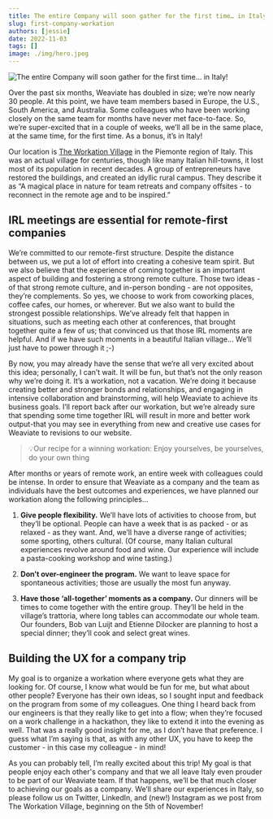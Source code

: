```yaml
---
title: The entire Company will soon gather for the first time… in Italy!
slug: first-company-workation
authors: [jessie]
date: 2022-11-03
tags: []
image: ./img/hero.jpeg
---
```

![The entire Company will soon gather for the first time… in Italy!](./img/hero.jpeg)

Over the past six months, Weaviate has doubled in size; we’re now nearly 30 people. At this point, we have team members based in Europe, the U.S., South America, and Australia. Some colleagues who have been working closely on the same team for months have never met face-to-face. So, we’re super-excited that in a couple of weeks, we’ll all be in the same place, at the same time, for the first time. As a bonus, it’s in Italy!

<!-- truncate -->

Our location is [The Workation Village](https://www.theworkationvillage.com/) in the Piemonte region of Italy. This was an actual village for centuries, though like many Italian hill-towns, it lost most of its population in recent decades. A group of entrepreneurs have restored the buildings, and created an idyllic rural campus. They describe it as “A magical place in nature for team retreats and company offsites - to reconnect in the remote age and to be inspired.” 

## IRL meetings are essential for remote-first companies

We’re committed to our remote-first structure. Despite the distance between us, we put a lot of effort into creating a cohesive team spirit. But we also believe that the experience of coming together is an important aspect of building and fostering a strong remote culture. Those two ideas - of that strong remote culture, and in-person bonding - are not opposites, they’re complements. So yes, we choose to work from coworking places, coffee cafes, our homes, or wherever. But we also want to build the strongest possible relationships. We’ve already felt that happen in situations, such as meeting each other at conferences, that brought together quite a few of us; that convinced us that those IRL moments are helpful. And if we have such moments in a beautiful Italian village… We’ll just have to power through it ;-)

By now, you may already have the sense that we’re all very excited about this idea; personally, I can’t wait. It will be fun, but that’s not the only reason why we’re doing it. It’s a workation, not a vacation. We’re doing it because creating better and stronger bonds and relationships, and engaging in intensive collaboration and brainstorming, will help Weaviate to achieve its business goals. I’ll report back after our workation, but we’re already sure that spending some time together IRL will result in more and better work output-that you may see in everything from new and creative use cases for Weaviate to revisions to our website.

> 💡Our recipe for a winning workation: Enjoy yourselves, be yourselves, do your own thing

After months or years of remote work, an entire week with colleagues could be intense. In order to ensure that Weaviate as a company and the team as individuals have the best outcomes and experiences, we have planned our workation along the following principles…

1. **Give people flexibility.** We’ll have lots of activities to choose from, but they’ll be optional. People can have a week that is as packed - or as relaxed - as they want. And, we’ll have a diverse range of activities; some sporting, others cultural. (Of course, many Italian cultural experiences revolve around food and wine. Our experience will include a pasta-cooking workshop and wine tasting.)

2. **Don’t over-engineer the program.** We want to leave space for spontaneous activities; those are usually the most fun anyway.

3. **Have those ‘all-together’ moments as a company.** Our dinners will be times to come together with the entire group. They’ll be held in the village’s trattoria, where long tables can accommodate our whole team. Our founders, Bob van Luijt and Etienne Dilocker are planning to host a special dinner; they’ll cook and select great wines. 

## Building the UX for a company trip

My goal is to organize a workation where everyone gets what they are looking for. Of course, I know what would be fun for me, but what about other people? Everyone has their own ideas, so I sought input and feedback on the program from some of my colleagues. One thing I heard back from our engineers is that they really like to get into a flow; when they’re focused on a work challenge in a hackathon, they like to extend it into the evening as well. That was a really good insight for me, as I don’t have that preference. I guess what I’m saying is that, as with any other UX, you have to keep the customer - in this case my colleague - in mind! 

As you can probably tell, I’m really excited about this trip! My goal is that people enjoy each other's company and that we all leave Italy even prouder to be part of our Weaviate team. If that happens, we’ll be that much closer to achieving our goals as a company. We’ll share our experiences in Italy, so please follow us on Twitter, LinkedIn, and (new!) Instagram as we post from The Workation Village, beginning on the 5th of November!